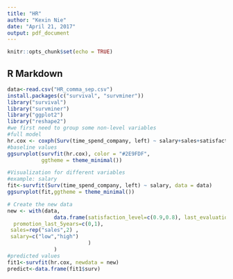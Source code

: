 ---
title: "HR"
author: "Kexin Nie"
date: "April 21, 2017"
output: pdf_document
---

```{r setup, include=FALSE}
knitr::opts_chunk$set(echo = TRUE)
```

## R Markdown

```{r}
data<-read.csv("HR_comma_sep.csv")
install.packages(c("survival", "survminer"))
library("survival")
library("survminer")
library("ggplot2")
library("reshape2")
#we first need to group some non-level variables
#full model
hr.cox <- coxph(Surv(time_spend_company, left) ~ salary+sales+satisfaction_level+last_evaluation+number_project+average_montly_hours+promotion_last_5years+Work_accident, data = data)
#baseline values
ggsurvplot(survfit(hr.cox), color = "#2E9FDF",
           ggtheme = theme_minimal())

#Visualization for different variables
#example: salary
fit<-survfit(Surv(time_spend_company, left) ~ salary, data = data)
ggsurvplot(fit,ggtheme = theme_minimal())

# Create the new data  
new <- with(data,
               data.frame(satisfaction_level=c(0.9,0.8), last_evaluation=c(0.95,0.7),      number_project=c(1,0),    average_montly_hours=c(247,248),   Work_accident=c(1,0),     
  promotion_last_5years=c(0,1),
 sales=rep("sales",2) ,             
 salary=c("low","high") 
                          )
               )
#predicted values
fit1<-survfit(hr.cox, newdata = new)
predict<-data.frame(fit1$surv)
```